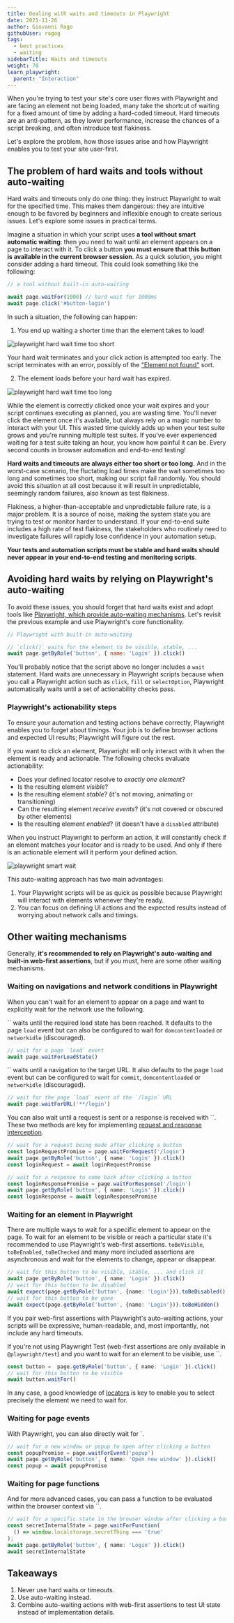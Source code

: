 ```yaml
---
title: Dealing with waits and timeouts in Playwright
date: 2021-11-26
author: Giovanni Rago
githubUser: ragog
tags:
  - best practices
  - waiting
sidebarTitle: Waits and timeouts
weight: 70
learn_playwright:
  parent: "Interaction"
---
```


When you're trying to test your site's core user flows with Playwright and are facing an element not being loaded, many take the shortcut of waiting for a fixed amount of time by adding a hard-coded timeout. Hard timeouts are an anti-pattern, as they lower performance, increase the chances of a script breaking, and often introduce test flakiness.

Let's explore the problem, how those issues arise and how Playwright enables you to test your site user-first.



## The problem of hard waits and tools without auto-waiting

Hard waits and timeouts only do one thing: they instruct Playwright to wait for the specified time. This makes them dangerous: they are intuitive enough to be favored by beginners and inflexible enough to create serious issues. Let's explore some issues in practical terms.

Imagine a situation in which your script uses **a tool without smart automatic waiting**: then you need to wait until an element appears on a page to interact with it. To click a button **you must ensure that this button is available in the current browser session**. As a quick solution, you might consider adding a hard timeout. This could look something like the following:

```js
// a tool without built-in auto-waiting

await page.waitFor(1000) // hard wait for 1000ms
await page.click('#button-login')
```

In such a situation, the following can happen:

1. You end up waiting a shorter time than the element takes to load!

![playwright hard wait time too short](/learn/images/over_assumption_01@2x.jpg)

Your hard wait terminates and your click action is attempted too early. The script terminates with an error, possibly of the ["Element not found"](/learn/playwright/error-element-not-found/) sort.

2. The element loads before your hard wait has expired.

![playwright hard wait time too long](/learn/images/under_assumption_01@2x.jpg)

While the element is correctly clicked once your wait expires and your script continues executing as planned, you are wasting time. You'll never click the element once it's available, but always rely on a magic number to interact with your UI. This wasted time quickly adds up when your test suite grows and you're running multiple test suites. If you've ever experienced waiting for a test suite taking an hour, you know how painful it can be. Every second counts in browser automation and end-to-end testing!

**Hard waits and timeouts are always either too short or too long.** And in the worst-case scenario, the fluctating load times make the wait sometimes too long and sometimes too short, making our script fail randomly. You should avoid this situation at all cost because it will result in unpredictable, seemingly random failures, also known as test flakiness.

Flakiness, a higher-than-acceptable and unpredictable failure rate, is a major problem. It is a source of noise, making the system state you are trying to test or monitor harder to understand. If your end-to-end suite includes a high rate of test flakiness, the stakeholders who routinely need to investigate failures will rapidly lose confidence in your automation setup.

**Your tests and automation scripts must be stable and hard waits should never appear in your end-to-end testing and monitoring scripts**.

## Avoiding hard waits by relying on Playwright's auto-waiting

To avoid these issues, you should forget that hard waits exist and adopt tools like [Playwright, which provide auto-waiting mechanisms](https://playwright.dev/docs/actionability). Let's revisit the previous example and use Playwright's core functionality.

```js
// Playwright with built-in auto-waiting

// `click()` waits for the element to be visible, stable, ...
await page.getByRole('button', { name: 'Login' }).click()
```

You'll probably notice that the script above no longer includes a `wait` statement. Hard waits are unnecessary in Playwright scripts because when you call a Playwright action such as `click`, `fill` or `selectOption`, Playwright automatically waits until a set of actionability checks pass.

### Playwright's actionability steps

To ensure your automation and testing actions behave correctly, Playwright enables you to forget about timings. Your job is to define browser actions and expected UI results; Playwright will figure out the rest.

If you want to click an element, Playwright will only interact with it when the element is ready and actionable. The following checks evaluate actionability:

- Does your defined locator resolve to *exactly one element*?
- Is the resulting element *visible*?
- Is the resulting element *stable*? (it's not moving, animating or transitioning)
- Can the resulting element *receive events*? (it's not covered or obscured by other elements)
- Is the resulting element *enabled*? (it doesn't have a  `disabled` attribute)

When you instruct Playwright to perform an action, it will constantly check if an element matches your locator and is ready to be used. And only if there is an actionable element will it perform your defined action.

![playwright smart wait](/learn/images/auto-wait@2x.jpg)

This auto-waiting approach has two main advantages:

1. Your Playwright scripts will be as quick as possible because Playwright will interact with elements whenever they're ready.
2. You can focus on defining UI actions and the expected results instead of worrying about network calls and timings.

## Other waiting mechanisms

Generally, **it's recommended to rely on Playwright's auto-waiting and built-in web-first assertions**, but if you must, here are some other waiting mechanisms.

### Waiting on navigations and network conditions in Playwright

When you can't wait for an element to appear on a page and want to explicitly wait for the network use the following.

`` waits until the required load state has been reached. It defaults to the page `load` event but can also be configured to wait for `domcontentloaded` or `networkidle` (discouraged).

```ts
// wait for a page `load` event
await page.waitForLoadState()
```

`` waits until a navigation to the target URL. It also defaults to the page `load` event but can be configured to wait for `commit`, `domcontentloaded` or `networkidle` (discouraged).

```ts
// wait for the page `load` event of the `/login` URL
await page.waitForURL('**/login')
```

You can also wait until a request is sent or a response is received with ``. These two methods are key for implementing [request and response interception](/learn/playwright/intercept-requests/).

```ts
// wait for a request being made after clicking a button
const loginRequestPromise = page.waitForRequest('/login')
await page.getByRole('button', { name: 'Login' }).click()
const loginRequest = await loginRequestPromise

// wait for a response to come back after clicking a button
const loginResponsePromise = page.waitForResponse('/login')
await page.getByRole('button', { name: 'Login' }).click()
const loginResponse = await loginResponsePromise
```

### Waiting for an element in Playwright

There are multiple ways to wait for a specific element to appear on the page. To wait for an element to be visible or reach a particular state it's recommended to use Playwright's web-first assertions. `toBeVisible`, `toBeEnabled`, `toBeChecked` and many more included assertions are asynchronous and wait for the elements to change, appear or disappear.

```ts
// wait for this button to be visible, stable, ... and click it
await page.getByRole('button', { name: 'Login' }).click()
// wait for this button to be disabled
await expect(page.getByRole('button', {name: 'Login'})).toBeDisabled()
// wait for this button to be gone
await expect(page.getByRole('button', {name: 'Login'})).toBeHidden()
```

If you pair web-first assertions with Playwright's auto-waiting actions, your scripts will be expressive, human-readable, and, most importantly, not include any hard timeouts.

If you're not using Playwright Test (web-first assertions are only available in `@playwright/test`) and you want to wait for an element to be visible, use ``.

```ts
const button =  page.getByRole('button', { name: 'Login' }).click()
// wait for this button to be visible
await button.waitFor()
```

In any case, a good knowledge of [locators](/learn/playwright/selectors/) is key to enable you to select precisely the element we need to wait for.

### Waiting for page events

With Playwright, you can also directly wait for `.

```ts
// wait for a new window or popup to open after clicking a button
const popupPromise = page.waitForEvent('popup')
await page.getByRole('button', { name: 'Open new window' }).click()
const popup = await popupPromise
```

### Waiting for page functions

And for more advanced cases, you can pass a function to be evaluated within the browser context via ``.

```ts
// wait for a specific state in the browser window after clicking a button
const secretInternalState = page.waitForFunction(
  () => window.localstorage.secretThing === 'true'
);
await page.getByRole('button', { name: 'Login' }).click()
await secretInternalState
```

## Takeaways

1. Never use hard waits or timeouts.
2. Use auto-waiting instead.
3. Combine auto-waiting actions with web-first assertions to test UI state instead of implementation details.
